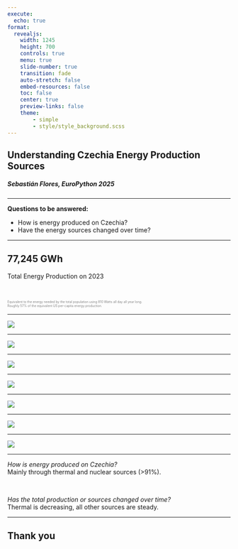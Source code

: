 ```yaml
---
execute:
  echo: true
format:
  revealjs:
    width: 1245
    height: 700
    controls: true
    menu: true
    slide-number: true
    transition: fade
    auto-stretch: false
    embed-resources: false
    toc: false
    center: true
    preview-links: false
    theme:
        - simple
        - style/style_background.scss
---
```


## Understanding Czechia Energy Production Sources
##### Sebastián Flores, EuroPython 2025

---

**Questions to be answered:**

- How is energy produced on Czechia?
- Have the energy sources changed over time?

---

##  77,245  GWh
Total Energy Production on 2023

<br>

[Equivalent to the energy needed by the total population using 810 Watts all day all year long.]{.fragment style="color: grey; font-size: 0.5em;"}  
[Roughly 57% of the equivalent US per-capita energy production.]{.fragment style="color: grey; font-size: 0.5em;"}

---

![](images/P2B5/2023_data.png){fig-align="center"}

--- 

![](images/P2B5/02_gross_energy_production_solution_0.png){fig-align="center"}

---

![](images/P2B5/02_gross_energy_production_solution_1.png){fig-align="center"}

---

![](images/P2B5/02_gross_energy_production_solution_2.png){fig-align="center"}

---

![](images/P2B5/02_gross_energy_production_solution_3.png){fig-align="center"}

---

![](images/P2B5/02_gross_energy_production_solution_4.png){fig-align="center"}

---

![](images/P2B5/02_gross_energy_production_solution_5.png){fig-align="center"}

---

::: {.incremental} 
*How is energy produced on Czechia?*  
[Mainly through thermal and nuclear sources (>91%).]{.fragment}

<br>

*Has the total production or sources changed over time?*  
[Thermal is decreasing, all other sources are steady.]{.fragment}
:::

---

## Thank you

